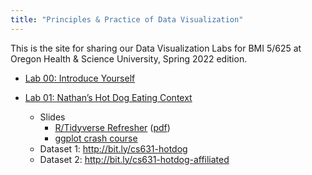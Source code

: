 ```yaml
---
title: "Principles & Practice of Data Visualization"
---
```


This is the site for sharing our Data Visualization Labs for BMI 5/625 at Oregon Health & Science University, Spring 2022 edition.

- [Lab 00: Introduce Yourself](00-install_name_plot.html)

- [Lab 01: Nathan's Hot Dog Eating Context](01-eda_hot_dogs.html)
    - Slides
      - [R/Tidyverse Refresher](slides/01-slides.html) ([pdf](slides/01-slides.pdf))
      - [ggplot crash course](slides/01b-slides.html)
    - Dataset 1: [http://bit.ly/cs631-hotdog](http://bit.ly/cs631-hotdog)
    - Dataset 2: [http://bit.ly/cs631-hotdog-affiliated](http://bit.ly/cs631-hotdog-affiliated)
<!--     - Addendum: [01-addendum.html](01-addendum.html) -->
<!-- - [Lab 02: MoMA Museum Tour](02-moma.html) -->
<!--     - [Slides](slides/02-slides.html) ([pdf](slides/02-slides.pdf)) -->
<!--     - Dataset: [http://bit.ly/cs631-moma](http://bit.ly/cs631-moma) -->
<!--     - Dataset Cleaning *(optional)*: [02a-moma-cleaning.html](02a-moma-cleaning.html) -->
<!--     - Addendum: [02-addendum.html](02-addendum.html) -->
<!-- - [Lab 03: Colors with Animal Sounds](03-colors.html) -->
<!--     - [Slides](slides/03-slides.html) ([pdf](slides/03-slides.pdf)) -->
<!--     - Dataset: [http://bit.ly/cs631-meow](http://bit.ly/cs631-meow) -->
<!--     - Dataset Cleaning *(optional)*: [03a-meow-cleaning.html](03a-meow-cleaning.html) -->
<!-- - [Lab 04: Tidy Data + Distributions](04-challenge_rev.html) -->
<!--     - [Slides](slides/04-slides.html) ([pdf](slides/04-slides.pdf)) -->
<!--     - [Visualizing Distributions](https://stevenbedrick.github.io/data-vis-labs-2022/04-distributions.html) -->
<!-- - [Lab 05: Tables & Fonts](05-tables-challenge.html) -->
<!--     - [Reference Lab](05-tables.html) -->
<!-- - [Lab 06: Publishing](06-blogdown.html) -->
<!-- - [Lab 07: Shiny](07-shiny.html) -->
<!-- - [Lab 08: Maps](08-maps.html) -->
<!-- - [Lab 09: Tableau](09-tableau.html) -->

<!-- 
Old stuff from previous times around...
#---
#- [Lab 04: Tidy Data + Distributions](04-challenge.html)
#    - [Slides](slides/04-slides.html)
#    - [Reference lab](04-distributions.html)
#- [Lab 05: Fonts & Tables](05-tables.html)
#    - The actual in-class lab focused on "Take a sad plot & make it better"
#- Lab 06: The Tada!-verse
#    - [Slides on `xaringan`](slides/06-slides_xaringan.html)
#    - [Slides on `blogdown`](slides/06-slides_blogdown.html)
#- Lab 07: Making a Shareable Site
#    - [Pre-work slides](slides/07-prework-slides_blogdown.html)
#    - [In-class slides](slides/07-slides_blogdown.html)
#- Lab 11: One Dataset, Visualized 11 Ways
#    - [Slides](slides/11-slides.html)
#- Lab 12: Wrap-up
#    - [Slides](slides/12-slides.html)
#---
-->
